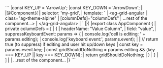 <framework-specific-section frameworks="angular">
```
|const KEY_UP = 'ArrowUp';
|const KEY_DOWN = 'ArrowDown';
|
|@Component({
|    selector: 'my-grid',
|    template: `
|        &lt;ag-grid-angular
|                class="ag-theme-alpine"
|                [columnDefs]="columnDefs"
|                ...rest of the component...>
|        &lt;/ag-grid-angular>
|    `
|})
|export class AppComponent {
|    private columnDefs = [
|          {
|                headerName: "Value Column",
|                field: "value",
|                suppressKeyboardEvent: params => {
|                    console.log('cell is editing: ' + params.editing);
|                    console.log('keyboard event:', params.event);
|                
|                    // return true (to suppress) if editing and user hit up/down keys
|                    const key = params.event.key;
|                    const gridShouldDoNothing = params.editing && (key === KEY_UP || key === KEY_DOWN);
|                    return gridShouldDoNothing;
|                }
|          }
|    ]
|   
|    ...rest of the component...
|}
```
</framework-specific-section>